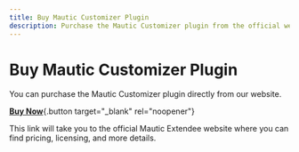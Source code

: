 ```yaml
---
title: Buy Mautic Customizer Plugin
description: Purchase the Mautic Customizer plugin from the official website.
---
```


# Buy Mautic Customizer Plugin
You can purchase the Mautic Customizer plugin directly from our website.

[**Buy Now**](https://www.mtcextendee.com/mautic-customizer-bundle/#pricing-02){.button target="_blank" rel="noopener"}

This link will take you to the official Mautic Extendee website where you can find pricing, licensing, and more details.
